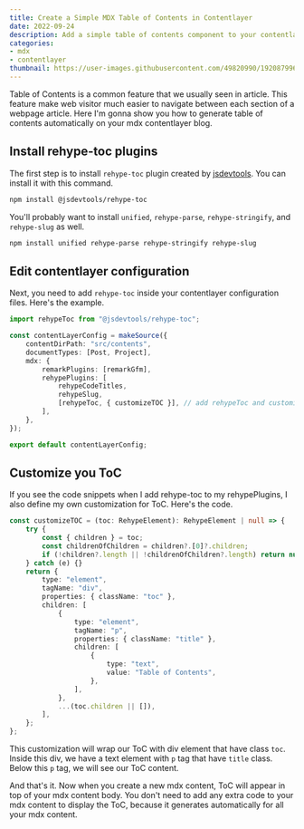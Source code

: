 ```yaml
---
title: Create a Simple MDX Table of Contents in Contentlayer
date: 2022-09-24
description: Add a simple table of contents component to your contentlayer mdx content with rehype plugins.
categories: 
- mdx
- contentlayer
thumbnail: https://user-images.githubusercontent.com/49820990/192087996-64d2e76b-c430-4d38-a5bc-63923f22d7df.png
---
```


Table of Contents is a common feature that we usually seen in article. This feature make web visitor much easier to navigate between each section of a webpage article. Here I'm gonna show you how to generate table of contents automatically on your mdx contentlayer blog.

## Install rehype-toc plugins

The first step is to install `rehype-toc` plugin created by [jsdevtools](https://www.npmjs.com/package/@jsdevtools/rehype-toc). You can install it with this command.

```sh
npm install @jsdevtools/rehype-toc
```

You'll probably want to install `unified`, `rehype-parse`, `rehype-stringify`, and `rehype-slug` as well.

```sh
npm install unified rehype-parse rehype-stringify rehype-slug
```

## Edit contentlayer configuration

Next, you need to add `rehype-toc` inside your contentlayer configuration files. Here's the example.

```ts title="contentlayer.config.ts"
import rehypeToc from "@jsdevtools/rehype-toc";

const contentLayerConfig = makeSource({
	contentDirPath: "src/contents",
	documentTypes: [Post, Project],
	mdx: {
		remarkPlugins: [remarkGfm],
		rehypePlugins: [
			rehypeCodeTitles,
			rehypeSlug,
			[rehypeToc, { customizeTOC }], // add rehypeToc and customization
		],
	},
});

export default contentLayerConfig;
```

## Customize you ToC

If you see the code snippets when I add rehype-toc to my rehypePlugins, I also define my own customization for ToC. Here's the code.

```ts
const customizeTOC = (toc: RehypeElement): RehypeElement | null => {
	try {
		const { children } = toc;
		const childrenOfChildren = children?.[0]?.children;
		if (!children?.length || !childrenOfChildren?.length) return null;
	} catch (e) {}
	return {
		type: "element",
		tagName: "div",
		properties: { className: "toc" },
		children: [
			{
				type: "element",
				tagName: "p",
				properties: { className: "title" },
				children: [
					{
						type: "text",
						value: "Table of Contents",
					},
				],
			},
			...(toc.children || []),
		],
	};
};
```

This customization will wrap our ToC with div element that have class `toc`. Inside this div, we have a text element with `p` tag that have `title` class. Below this `p` tag, we will see our ToC content.

And that's it. Now when you create a new mdx content, ToC will appear in top of your mdx content body. You don't need to add any extra code to your mdx content to display the ToC, because it generates automatically for all your mdx content.